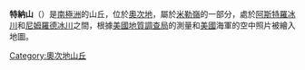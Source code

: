 {{coord|82|58|S|156|18|E|display=title}}

'''特納山'''（{{lang-en|Turner Hills}}）是[[南極洲|南極洲]]的山丘，位於[[奧次地|奧次地]]，屬於[[米勒嶺|米勒嶺]]的一部分，處於[[阿斯特羅冰川|阿斯特羅冰川]]和[[尼姆羅德冰川|尼姆羅德冰川]]之間，根據[[美國地質調查局|美國地質調查局]]的測量和[[美國|美國]]海軍的空中照片被繪入地圖。

{{DEFAULTSORT:Turner Hills}}
[[Category:奧次地山丘|Category:奧次地山丘]]


{{OatesLand-geo-stub}}